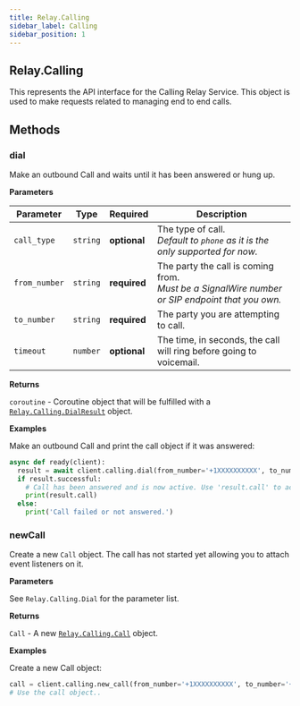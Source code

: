 ```yaml
---
title: Relay.Calling
sidebar_label: Calling
sidebar_position: 1
---
```


[relay-calling-call]: /sdks/reference/realtime-sdk/v2/sdks/python/calling/call
[relay-calling-dialresult]: /sdks/reference/realtime-sdk/v2/sdks/python/calling/results/dial-result

## Relay.Calling

This represents the API interface for the Calling Relay Service. This object is used to make requests related to managing end to end calls.

## Methods

### dial

Make an outbound Call and waits until it has been answered or hung up.

**Parameters**

| Parameter | Type | Required | Description |
| --------- | ---- | -------- | ----------- |
| `call_type` | `string` | **optional** | The type of call.<br/>_Default to `phone` as it is the only supported for now._ |
| `from_number` | `string` | **required** | The party the call is coming from. <br /> _Must be a SignalWire number or SIP endpoint that you own._ |
| `to_number` | `string` | **required** | The party you are attempting to call. |
| `timeout` | `number` | **optional** | The time, in seconds, the call will ring before going to voicemail. |

**Returns**

`coroutine` - Coroutine object that will be fulfilled with a [`Relay.Calling.DialResult`][relay-calling-dialresult] object.

**Examples**

Make an outbound Call and print the call object if it was answered:

```python
async def ready(client):
  result = await client.calling.dial(from_number='+1XXXXXXXXXX', to_number='+1YYYYYYYYYY')
  if result.successful:
    # Call has been answered and is now active. Use 'result.call' to access the Call object.
    print(result.call)
  else:
    print('Call failed or not answered.')
```

### newCall

Create a new `Call` object. The call has not started yet allowing you to attach event listeners on it.

**Parameters**

See `Relay.Calling.Dial` for the parameter list.

**Returns**

`Call` - A new [`Relay.Calling.Call`][relay-calling-call] object.

**Examples**

Create a new Call object:

```python
call = client.calling.new_call(from_number='+1XXXXXXXXXX', to_number='+1YYYYYYYYYY', timeout=30)
# Use the call object..
```